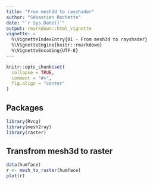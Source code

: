 ```yaml
---
title: "From mesh3d to rayshader"
author: "Sébastien Rochette"
date: "`r Sys.Date()`"
output: rmarkdown::html_vignette
vignette: >
  %\VignetteIndexEntry{01 - From mesh3d to rayshader}
  %\VignetteEngine{knitr::rmarkdown}
  %\VignetteEncoding{UTF-8}
---
```


```r
knitr::opts_chunk$set(
  collapse = TRUE,
  comment = "#>",
  fig.align = "center"
)
```

## Packages
```r
library(Rvcg)
library(mesh2ray)
library(raster)
```

## Transfrom mesh3d to raster

```r
data(humface)
r <- mesh_to_raster(humface)
plot(r)
```

